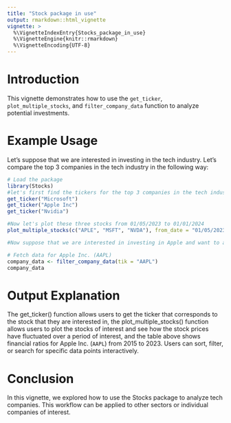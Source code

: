 ```yaml
---
title: "Stock package in use"
output: rmarkdown::html_vignette
vignette: >
  %\VignetteIndexEntry{Stocks_package_in_use}
  %\VignetteEngine{knitr::rmarkdown}
  %\VignetteEncoding{UTF-8}
---
```


# Introduction

This vignette demonstrates how to use the `get_ticker`, `plot_multiple_stocks`, and `filter_company_data` function to analyze potential investments. 

# Example Usage
Let's suppose that we are interested in investing in the tech industry. Let's compare the top 3 companies in the tech  industry in the following way: 

```r
# Load the package
library(Stocks)
#let's first find the tickers for the top 3 companies in the tech industry
get_ticker("Microsoft")
get_ticker("Apple Inc")
get_ticker("Nvidia")

#Now let's plot these three stocks from 01/05/2023 to 01/01/2024
plot_multiple_stocks(c("APLE", "MSFT", "NVDA"), from_date = "01/05/2023", to_date = "01/01/2024")

#Now suppose that we are interested in investing in Apple and want to analyze the financial ratios of Apple over the past few year. We can use the filter_company_data to obtain financial ratios that will allow us to see how Apple has been doing in the past few years

# Fetch data for Apple Inc. (AAPL)
company_data <- filter_company_data(tik = "AAPL")
company_data

```

# Output Explanation
The get_ticker() function allows users to get the ticker that corresponds to the stock that they are interested in, the plot_multiple_stocks() function allows users to plot the stocks of interest and see how the stock prices have fluctuated over a period of interest, and the table above shows financial ratios for Apple Inc. (`AAPL`) from 2015 to 2023. Users can sort, filter, or search for specific data points interactively.

# Conclusion
In this vignette, we explored how to use the Stocks package to analyze tech companies. This workflow can be applied to other sectors or individual companies of interest. 
